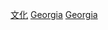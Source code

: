 {{Commonscat|Culture of Georgia (U.S. state)}}

[[Category:喬治亞州|文化]]
[[Category:美國各州文化|Georgia]]
[[Category:美國南部文化|Georgia]]